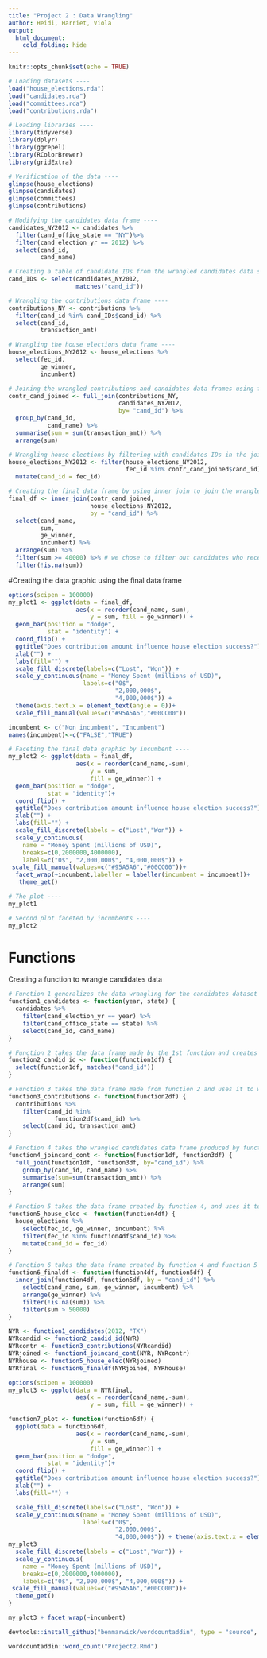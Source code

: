 ```yaml
---
title: "Project 2 : Data Wrangling"
author: Heidi, Harriet, Viola 
output: 
  html_document:
    cold_folding: hide
---
```

```r
knitr::opts_chunk$set(echo = TRUE)
```



```r
# Loading datasets ----
load("house_elections.rda")
load("candidates.rda")
load("committees.rda")
load("contributions.rda")
```


```r
# Loading libraries ----
library(tidyverse)
library(dplyr)
library(ggrepel)
library(RColorBrewer)
library(gridExtra)
```

```r
# Verification of the data ----
glimpse(house_elections)
glimpse(candidates)
glimpse(committees)
glimpse(contributions)
```

```r
# Modifying the candidates data frame ----
candidates_NY2012 <- candidates %>%
  filter(cand_office_state == "NY")%>%
  filter(cand_election_yr == 2012) %>%
  select(cand_id, 
         cand_name)
```

```r
# Creating a table of candidate IDs from the wrangled candidates data set ----
cand_IDs <- select(candidates_NY2012,
                   matches("cand_id"))
```

```r
# Wrangling the contributions data frame ----
contributions_NY <- contributions %>% 
  filter(cand_id %in% cand_IDs$cand_id) %>%
  select(cand_id, 
         transaction_amt)
```

```r
# Wrangling the house elections data frame ----
house_elections_NY2012 <- house_elections %>%
  select(fec_id, 
         ge_winner, 
         incumbent)
```

```r
# Joining the wrangled contributions and candidates data frames using full_join ----
contr_cand_joined <- full_join(contributions_NY,
                               candidates_NY2012, 
                               by= "cand_id") %>%
  group_by(cand_id, 
           cand_name) %>%
  summarise(sum = sum(transaction_amt)) %>%
  arrange(sum)
```

```r
# Wrangling house elections by filtering with candidates IDs in the joined candidate and contribution data frame ----
house_elections_NY2012 <- filter(house_elections_NY2012,
                                 fec_id %in% contr_cand_joined$cand_id) %>%
  mutate(cand_id = fec_id)
```

```r
# Creating the final data frame by using inner join to join the wrangled house election and the previously joined data frame of candidates and contributions ----
final_df <- inner_join(contr_cand_joined,
                       house_elections_NY2012, 
                       by = "cand_id") %>%
  select(cand_name, 
         sum, 
         ge_winner, 
         incumbent) %>%
  arrange(sum) %>%
  filter(sum >= 40000) %>% # we chose to filter out candidates who received less than 50 000 dollars 
  filter(!is.na(sum))
```
#Creating the data graphic using the final data frame



```r
options(scipen = 100000)
my_plot1 <- ggplot(data = final_df, 
                   aes(x = reorder(cand_name,-sum), 
                       y = sum, fill = ge_winner)) + 
  geom_bar(position = "dodge",
           stat = "identity") +
  coord_flip() +
  ggtitle("Does contribution amount influence house election success?") +
  xlab("") +
  labs(fill="") +
  scale_fill_discrete(labels=c("Lost", "Won")) +
  scale_y_continuous(name = "Money Spent (millions of USD)",                breaks=c(0,2000000,4000000),
                     labels=c("0$", 
                              "2,000,000$",
                              "4,000,000$")) + 
  theme(axis.text.x = element_text(angle = 0))+
  scale_fill_manual(values=c("#95A5A6","#00CC00"))
```

```r
incumbent <- c("Non incumbent", "Incumbent")
names(incumbent)<-c("FALSE","TRUE")
```

```r
# Faceting the final data graphic by incumbent ----
my_plot2 <- ggplot(data = final_df, 
                   aes(x = reorder(cand_name,-sum),
                       y = sum, 
                       fill = ge_winner)) + 
  geom_bar(position = "dodge",
           stat = "identity")+
  coord_flip() +
  ggtitle("Does contribution amount influence house election success?") +
  xlab("") +
  labs(fill="") +
  scale_fill_discrete(labels = c("Lost","Won")) +
  scale_y_continuous(
    name = "Money Spent (millions of USD)",
    breaks=c(0,2000000,4000000),
    labels=c("0$", "2,000,000$", "4,000,000$")) +
 scale_fill_manual(values=c("#95A5A6","#00CC00"))+
  facet_wrap(~incumbent,labeller = labeller(incumbent = incumbent))+
   theme_get()
```





```r
# The plot ----
my_plot1  
```

```r
# Second plot faceted by incumbents ----
my_plot2
```


# Functions

Creating a function to wrangle candidates data
```r
# Function 1 generalizes the data wrangling for the candidates dataset ----
function1_candidates <- function(year, state) {
  candidates %>%
    filter(cand_election_yr == year) %>%
    filter(cand_office_state == state) %>%
    select(cand_id, cand_name) 
}
```

```r
# Function 2 takes the data frame made by the 1st function and creates a list of the candidate IDs from that data frame ----
function2_candid_id <- function(function1df) {
  select(function1df, matches("cand_id"))
}
```

```r
# Function 3 takes the data frame made from function 2 and uses it to wrangle the contributions data frame ----
function3_contributions <- function(function2df) {
  contributions %>%
    filter(cand_id %in%
             function2df$cand_id) %>%
    select(cand_id, transaction_amt)
}
```

```r
# Function 4 takes the wrangled candidates data frame produced by function 1 and the wrangled contribution data frame produced by function 3 and joins those two dataframes ----
function4_joincand_cont <- function(function1df, function3df) {
  full_join(function1df, function3df, by="cand_id") %>%
    group_by(cand_id, cand_name) %>%
    summarise(sum=sum(transaction_amt)) %>%
    arrange(sum)
}
```

```r
# Function 5 takes the data frame created by function 4, and uses it to wrangle the house elections data frame ----
function5_house_elec <- function(function4df) {
  house_elections %>% 
    select(fec_id, ge_winner, incumbent) %>%
    filter(fec_id %in% function4df$cand_id) %>%
    mutate(cand_id = fec_id)
}

```

```r
# Function 6 takes the data frame created by function 4 and function 5 and joins them to create the final data frame that will produce the overall analysis
function6_finaldf <- function(function4df, function5df) {
  inner_join(function4df, function5df, by = "cand_id") %>%
    select(cand_name, sum, ge_winner, incumbent) %>%
    arrange(ge_winner) %>%
    filter(!is.na(sum)) %>%
    filter(sum > 50000)
}
```

```r
NYR <- function1_candidates(2012, "TX")
NYRcandid <- function2_candid_id(NYR)
NYRcontr <- function3_contributions(NYRcandid)
NYRjoined <- function4_joincand_cont(NYR, NYRcontr)
NYRhouse <- function5_house_elec(NYRjoined)
NYRfinal <- function6_finaldf(NYRjoined, NYRhouse)
```

```r

options(scipen = 100000)
my_plot3 <- ggplot(data = NYRfinal, 
                   aes(x = reorder(cand_name,-sum), 
                       y = sum, fill = ge_winner)) + 

function7_plot <- function(function6df) {
  ggplot(data = function6df, 
                   aes(x = reorder(cand_name,-sum),
                       y = sum, 
                       fill = ge_winner)) + 
  geom_bar(position = "dodge",
           stat = "identity")+
  coord_flip() +
  ggtitle("Does contribution amount influence house election success?") +
  xlab("") +
  labs(fill="") +

  scale_fill_discrete(labels=c("Lost", "Won")) +
  scale_y_continuous(name = "Money Spent (millions of USD)",                breaks=c(0,2000000,4000000),
                     labels=c("0$", 
                              "2,000,000$",
                              "4,000,000$")) + theme(axis.text.x = element_text(angle = 0))
my_plot3
  scale_fill_discrete(labels = c("Lost","Won")) +
  scale_y_continuous(
    name = "Money Spent (millions of USD)",
    breaks=c(0,2000000,4000000),
    labels=c("0$", "2,000,000$", "4,000,000$")) +
 scale_fill_manual(values=c("#95A5A6","#00CC00"))+
  theme_get()
}

```

```r
my_plot3 + facet_wrap(~incumbent)

```

```r
devtools::install_github("benmarwick/wordcountaddin", type = "source", dependencies = TRUE)
```


```r
wordcountaddin::word_count("Project2.Rmd")
```
#




